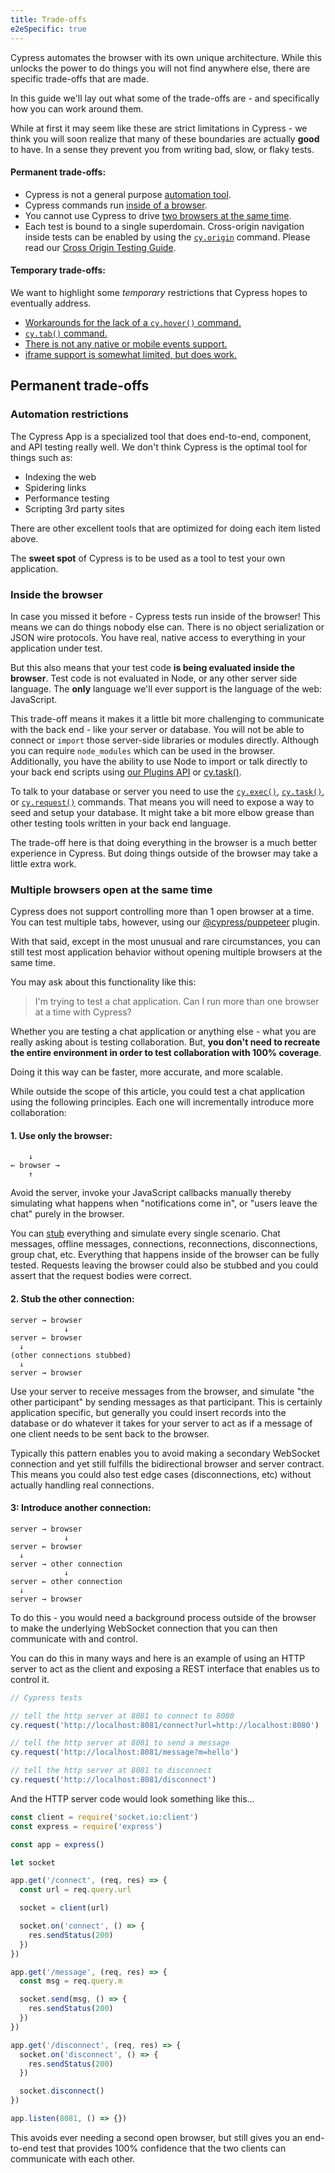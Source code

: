 ```yaml
---
title: Trade-offs
e2eSpecific: true
---
```


Cypress automates the browser with its own unique architecture. While this
unlocks the power to do things you will not find anywhere else, there are
specific trade-offs that are made.

In this guide we'll lay out what some of the trade-offs are - and specifically
how you can work around them.

While at first it may seem like these are strict limitations in Cypress - we
think you will soon realize that many of these boundaries are actually **good**
to have. In a sense they prevent you from writing bad, slow, or flaky tests.

#### Permanent trade-offs:

- Cypress is not a general purpose [automation tool](#Automation-restrictions).
- Cypress commands run [inside of a browser](#Inside-the-browser).
- You cannot use Cypress to drive
  [two browsers at the same time](#Multiple-browsers-open-at-the-same-time).
- Each test is bound to a single superdomain. Cross-origin navigation inside
  tests can be enabled by using the [`cy.origin`](/api/commands/origin) command.
  Please read our
  [Cross Origin Testing Guide](/guides/guides/cross-origin-testing).

#### Temporary trade-offs:

We want to highlight some _temporary_ restrictions that Cypress hopes to
eventually address.

- [Workarounds for the lack of a `cy.hover()` command.](/api/commands/hover)
- [`cy.tab()` command.](https://github.com/cypress-io/cypress/issues/299)
- [There is not any native or mobile events support.](https://github.com/cypress-io/cypress/issues/311#issuecomment-339824191)
- [iframe support is somewhat limited, but does work.](https://github.com/cypress-io/cypress/issues/136)

## Permanent trade-offs

### Automation restrictions

The Cypress App is a specialized tool that does end-to-end, component, and API
testing really well. We don't think Cypress is the optimal tool for things such as:

- Indexing the web
- Spidering links
- Performance testing
- Scripting 3rd party sites

There are other excellent tools that are optimized for doing each item listed
above.

The **sweet spot** of Cypress is to be used as a tool to test your own
application.

### Inside the browser

In case you missed it before - Cypress tests run inside of the browser! This
means we can do things nobody else can. There is no object serialization or JSON
wire protocols. You have real, native access to everything in your application
under test.

But this also means that your test code **is being evaluated inside the
browser**. Test code is not evaluated in Node, or any other server side
language. The **only** language we'll ever support is the language of the web:
JavaScript.

This trade-off means it makes it a little bit more challenging to communicate with the
back end - like your server or database. You will not be able to connect or
`import` those server-side libraries or modules directly. Although you can require
`node_modules` which can be used in the browser. Additionally, you have the
ability to use Node to import or talk directly to your back end scripts using
[our Plugins API](/api/plugins/writing-a-plugin) or
[cy.task()](/api/commands/task).

To talk to your database or server you need to use the
[`cy.exec()`](/api/commands/exec), [`cy.task()`](/api/commands/task), or
[`cy.request()`](/api/commands/request) commands. That means you will need to
expose a way to seed and setup your database. It might take a bit more elbow grease 
than other testing tools written in your back end language.

The trade-off here is that doing everything in the browser is a much better 
experience in Cypress. But doing things outside of
the browser may take a little extra work.

### Multiple browsers open at the same time

Cypress does not support controlling more than 1 open browser at a time. 
You can test multiple tabs, however, using our [@cypress/puppeteer](https://github.com/cypress-io/cypress/tree/develop/npm/puppeteer) plugin.

With that said, except in the most unusual and rare circumstances, you can still
test most application behavior without opening multiple browsers at the same
time.

You may ask about this functionality like this:

> I'm trying to test a chat application. Can I run more than one browser at a
> time with Cypress?

Whether you are testing a chat application or anything else - what you are
really asking about is testing collaboration. But, **you don't need to recreate
the entire environment in order to test collaboration with 100% coverage**.

Doing it this way can be faster, more accurate, and more scalable.

While outside the scope of this article, you could test a chat application using
the following principles. Each one will incrementally introduce more
collaboration:

#### 1. Use only the browser:

```text
    ↓
← browser →
    ↑
```

Avoid the server, invoke your JavaScript callbacks manually thereby simulating
what happens when "notifications come in", or "users leave the chat" purely in
the browser.

You can [stub](/api/commands/stub) everything and simulate every single
scenario. Chat messages, offline messages, connections, reconnections,
disconnections, group chat, etc. Everything that happens inside of the browser
can be fully tested. Requests leaving the browser could also be stubbed and you
could assert that the request bodies were correct.

#### 2. Stub the other connection:

```text
server → browser
            ↓
server ← browser
  ↓
(other connections stubbed)
  ↓
server → browser
```

Use your server to receive messages from the browser, and simulate "the other
participant" by sending messages as that participant. This is certainly
application specific, but generally you could insert records into the database
or do whatever it takes for your server to act as if a message of one client
needs to be sent back to the browser.

Typically this pattern enables you to avoid making a secondary WebSocket
connection and yet still fulfills the bidirectional browser and server contract.
This means you could also test edge cases (disconnections, etc) without actually
handling real connections.

#### 3: Introduce another connection:

```text
server → browser
            ↓
server ← browser
  ↓
server → other connection
            ↓
server ← other connection
  ↓
server → browser
```

To do this - you would need a background process outside of the browser to make
the underlying WebSocket connection that you can then communicate with and
control.

You can do this in many ways and here is an example of using an HTTP server to
act as the client and exposing a REST interface that enables us to control it.

```js
// Cypress tests

// tell the http server at 8081 to connect to 8080
cy.request('http://localhost:8081/connect?url=http://localhost:8080')

// tell the http server at 8081 to send a message
cy.request('http://localhost:8081/message?m=hello')

// tell the http server at 8081 to disconnect
cy.request('http://localhost:8081/disconnect')
```

And the HTTP server code would look something like this...

```js
const client = require('socket.io:client')
const express = require('express')

const app = express()

let socket

app.get('/connect', (req, res) => {
  const url = req.query.url

  socket = client(url)

  socket.on('connect', () => {
    res.sendStatus(200)
  })
})

app.get('/message', (req, res) => {
  const msg = req.query.m

  socket.send(msg, () => {
    res.sendStatus(200)
  })
})

app.get('/disconnect', (req, res) => {
  socket.on('disconnect', () => {
    res.sendStatus(200)
  })

  socket.disconnect()
})

app.listen(8081, () => {})
```

This avoids ever needing a second open browser, but still gives you an
end-to-end test that provides 100% confidence that the two clients can
communicate with each other.
